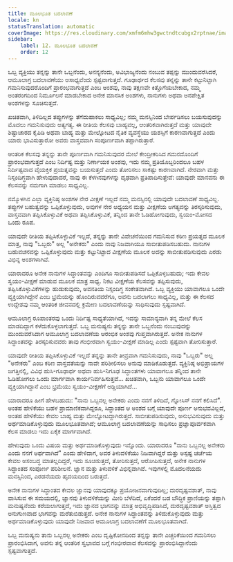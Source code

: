 ```yaml
---
title: ಮೂಲಭೂತ ಬದಲಾವಣೆ
locale: kn
statusTranslation: automatic
coverImage: https://res.cloudinary.com/xmfm6mhw3gwctndtcubgx2rptnae/image/upload/v1740468922/small_cover_tratado_de_psicologia_revolucionaria_a4c0dca4e0.webp
sidebar:
    label: 12. ಮೂಲಭೂತ ಬದಲಾವಣೆ
    order: 12
---
```

ಒಬ್ಬ ವ್ಯಕ್ತಿಯು ತನ್ನನ್ನು ತಾನೇ ಒಬ್ಬನೆಂದು, ಅನನ್ಯನೆಂದು, ಅವಿಭಾಜ್ಯನೆಂದು ನಂಬುವ ತಪ್ಪನ್ನು ಮುಂದುವರೆಸಿದರೆ, ಆಮೂಲಾಗ್ರ ಬದಲಾವಣೆಯು ಅಸಾಧ್ಯವೆಂದು ಸ್ಪಷ್ಟವಾಗುತ್ತದೆ. ಗೂಢಾರ್ಥದ ಕೆಲಸವು ತನ್ನನ್ನು ತಾನೇ ಕಟ್ಟುನಿಟ್ಟಾಗಿ ಗಮನಿಸುವುದರೊಂದಿಗೆ ಪ್ರಾರಂಭವಾಗುತ್ತದೆ ಎಂಬ ಅಂಶವು, ನಾವು ತಕ್ಷಣವೇ ಕಿತ್ತೊಗೆಯಬೇಕಾದ, ನಮ್ಮ ಅಂತರಂಗದಿಂದ ನಿರ್ಮೂಲನೆ ಮಾಡಬೇಕಾದ ಅನೇಕ ಮಾನಸಿಕ ಅಂಶಗಳು, ನಾನುಗಳು ಅಥವಾ ಅನಪೇಕ್ಷಿತ ಅಂಶಗಳನ್ನು ಸೂಚಿಸುತ್ತದೆ.

ಖಚಿತವಾಗಿ, ತಿಳಿದಿಲ್ಲದ ತಪ್ಪುಗಳನ್ನು ತೆಗೆದುಹಾಕಲು ಸಾಧ್ಯವಿಲ್ಲ; ನಮ್ಮ ಮನಸ್ಸಿನಿಂದ ಬೇರ್ಪಡಿಸಲು ಬಯಸುವುದನ್ನು ಮೊದಲು ಗಮನಿಸುವುದು ಅತ್ಯಗತ್ಯ. ಈ ರೀತಿಯ ಕೆಲಸವು ಬಾಹ್ಯವಲ್ಲ, ಆಂತರಿಕವಾಗಿರುತ್ತದೆ ಮತ್ತು ಯಾವುದೇ ಶಿಷ್ಟಾಚಾರದ ಕೈಪಿಡಿ ಅಥವಾ ಬಾಹ್ಯ ಮತ್ತು ಮೇಲ್ನೋಟದ ನೈತಿಕ ವ್ಯವಸ್ಥೆಯು ಯಶಸ್ಸಿಗೆ ಕಾರಣವಾಗುತ್ತದೆ ಎಂದು ಯಾರು ಭಾವಿಸುತ್ತಾರೋ ಅವರು ವಾಸ್ತವವಾಗಿ ಸಂಪೂರ್ಣವಾಗಿ ತಪ್ಪಾಗಿರುತ್ತಾರೆ.

ಆಂತರಿಕ ಕೆಲಸವು ತನ್ನನ್ನು ತಾನೇ ಪೂರ್ಣವಾಗಿ ಗಮನಿಸುವುದರ ಮೇಲೆ ಕೇಂದ್ರೀಕರಿಸಿದ ಗಮನದೊಂದಿಗೆ ಪ್ರಾರಂಭವಾಗುತ್ತದೆ ಎಂಬ ನಿರ್ದಿಷ್ಟ ಮತ್ತು ನಿರ್ಣಾಯಕ ಅಂಶವು, ಇದು ನಮ್ಮ ಪ್ರತಿಯೊಬ್ಬರಿಂದಲೂ ಬಹಳ ನಿರ್ದಿಷ್ಟವಾದ ವೈಯಕ್ತಿಕ ಪ್ರಯತ್ನವನ್ನು ಬಯಸುತ್ತದೆ ಎಂದು ತೋರಿಸಲು ಸಾಕಷ್ಟು ಕಾರಣವಾಗಿದೆ. ನೇರವಾಗಿ ಮತ್ತು ನಿಸ್ಸಂದಿಗ್ಧವಾಗಿ ಹೇಳುವುದಾದರೆ, ನಾವು ಈ ಕೆಳಗಿನವುಗಳನ್ನು ದೃಢವಾಗಿ ಪ್ರತಿಪಾದಿಸುತ್ತೇವೆ: ಯಾವುದೇ ಮಾನವನು ಈ ಕೆಲಸವನ್ನು ನಮಗಾಗಿ ಮಾಡಲು ಸಾಧ್ಯವಿಲ್ಲ.

ನಮ್ಮೊಳಗಿನ ಎಲ್ಲಾ ವ್ಯಕ್ತಿನಿಷ್ಠ ಅಂಶಗಳ ನೇರ ವೀಕ್ಷಣೆ ಇಲ್ಲದೆ ನಮ್ಮ ಮನಸ್ಸಿನಲ್ಲಿ ಯಾವುದೇ ಬದಲಾವಣೆ ಸಾಧ್ಯವಿಲ್ಲ. ತಪ್ಪುಗಳ ಬಹುತ್ವವನ್ನು ಒಪ್ಪಿಕೊಳ್ಳುವುದು, ಅವುಗಳ ನೇರ ಅಧ್ಯಯನ ಮತ್ತು ವೀಕ್ಷಣೆಯ ಅಗತ್ಯವನ್ನು ತಿರಸ್ಕರಿಸುವುದು, ವಾಸ್ತವವಾಗಿ ತಪ್ಪಿಸಿಕೊಳ್ಳುವಿಕೆ ಅಥವಾ ತಪ್ಪಿಸಿಕೊಳ್ಳುವಿಕೆ, ತನ್ನಿಂದ ತಾನೇ ಓಡಿಹೋಗುವುದು, ಸ್ವಯಂ-ಮೋಸದ ಒಂದು ರೂಪ.

ಯಾವುದೇ ರೀತಿಯ ತಪ್ಪಿಸಿಕೊಳ್ಳುವಿಕೆ ಇಲ್ಲದೆ, ತನ್ನನ್ನು ತಾನೇ ವಿವೇಚನೆಯಿಂದ ಗಮನಿಸುವ ಕಠಿಣ ಪ್ರಯತ್ನದ ಮೂಲಕ ಮಾತ್ರ, ನಾವು "ಒಬ್ಬರು" ಅಲ್ಲ "ಅನೇಕರು" ಎಂದು ನಾವು ನಿಜವಾಗಿಯೂ ಸಾಬೀತುಪಡಿಸಬಹುದು. ನಾನುಗಳ ಬಹುವಚನವನ್ನು ಒಪ್ಪಿಕೊಳ್ಳುವುದು ಮತ್ತು ಕಟ್ಟುನಿಟ್ಟಾದ ವೀಕ್ಷಣೆಯ ಮೂಲಕ ಅದನ್ನು ಸಾಬೀತುಪಡಿಸುವುದು ಎರಡು ವಿಭಿನ್ನ ಅಂಶಗಳಾಗಿವೆ.

ಯಾರಾದರೂ ಅನೇಕ ನಾನುಗಳ ಸಿದ್ಧಾಂತವನ್ನು ಎಂದಿಗೂ ಸಾಬೀತುಪಡಿಸದೆ ಒಪ್ಪಿಕೊಳ್ಳಬಹುದು; ಇದು ಕೇವಲ ಸ್ವಯಂ-ವೀಕ್ಷಣೆ ಮಾಡುವ ಮೂಲಕ ಮಾತ್ರ ಸಾಧ್ಯ. ನಿಕಟ ವೀಕ್ಷಣೆಯ ಕೆಲಸವನ್ನು ತಪ್ಪಿಸುವುದು, ತಪ್ಪಿಸಿಕೊಳ್ಳುವಿಕೆಗಳನ್ನು ಹುಡುಕುವುದು, ಅವನತಿಯ ನಿಸ್ಸಂದಿಗ್ಧ ಸಂಕೇತವಾಗಿದೆ. ಒಬ್ಬ ವ್ಯಕ್ತಿಯು ಯಾವಾಗಲೂ ಒಂದೇ ವ್ಯಕ್ತಿಯಾಗಿದ್ದೇನೆ ಎಂಬ ಭ್ರಮೆಯನ್ನು ಹೊಂದಿರುವವರೆಗೂ, ಅವನು ಬದಲಾಗಲು ಸಾಧ್ಯವಿಲ್ಲ, ಮತ್ತು ಈ ಕೆಲಸದ ಉದ್ದೇಶವು ನಮ್ಮ ಆಂತರಿಕ ಜೀವನದಲ್ಲಿ ಕ್ರಮೇಣ ಬದಲಾವಣೆಯನ್ನು ಸಾಧಿಸುವುದು ಸ್ಪಷ್ಟವಾಗಿದೆ.

ಆಮೂಲಾಗ್ರ ರೂಪಾಂತರವು ಒಂದು ನಿರ್ದಿಷ್ಟ ಸಾಧ್ಯತೆಯಾಗಿದೆ, ಇದನ್ನು ಸಾಮಾನ್ಯವಾಗಿ ತನ್ನ ಮೇಲೆ ಕೆಲಸ ಮಾಡದಿದ್ದಾಗ ಕಳೆದುಕೊಳ್ಳಲಾಗುತ್ತದೆ. ಒಬ್ಬ ಮನುಷ್ಯನು ತನ್ನನ್ನು ತಾನೇ ಒಬ್ಬನೆಂದು ನಂಬುವುದನ್ನು ಮುಂದುವರೆಸಿದಾಗ ಆಮೂಲಾಗ್ರ ಬದಲಾವಣೆಯ ಆರಂಭಿಕ ಅಂಶವು ಗುಪ್ತವಾಗಿರುತ್ತದೆ. ಅನೇಕ ನಾನುಗಳ ಸಿದ್ಧಾಂತವನ್ನು ತಿರಸ್ಕರಿಸುವವರು ತಾವು ಗಂಭೀರವಾಗಿ ಸ್ವಯಂ-ವೀಕ್ಷಣೆ ಮಾಡಿಲ್ಲ ಎಂದು ಸ್ಪಷ್ಟವಾಗಿ ತೋರಿಸುತ್ತಾರೆ.

ಯಾವುದೇ ರೀತಿಯ ತಪ್ಪಿಸಿಕೊಳ್ಳುವಿಕೆ ಇಲ್ಲದೆ ತನ್ನನ್ನು ತಾನೇ ತೀವ್ರವಾಗಿ ಗಮನಿಸುವುದು, ನಾವು "ಒಬ್ಬರು" ಅಲ್ಲ "ಅನೇಕರು" ಎಂಬ ಕಠಿಣ ವಾಸ್ತವತೆಯನ್ನು ನಾವೇ ಪರಿಶೀಲಿಸಲು ಅನುವು ಮಾಡಿಕೊಡುತ್ತದೆ. ವ್ಯಕ್ತಿನಿಷ್ಠ ಅಭಿಪ್ರಾಯಗಳ ಜಗತ್ತಿನಲ್ಲಿ, ವಿವಿಧ ಹುಸಿ-ಗೂಢಾರ್ಥ ಅಥವಾ ಹುಸಿ-ನಿಗೂಢ ಸಿದ್ಧಾಂತಗಳು ಯಾವಾಗಲೂ ತನ್ನಿಂದ ತಾನೇ ಓಡಿಹೋಗಲು ಒಂದು ಮಾರ್ಗವಾಗಿ ಕಾರ್ಯನಿರ್ವಹಿಸುತ್ತವೆ... ಖಚಿತವಾಗಿ, ಒಬ್ಬನು ಯಾವಾಗಲೂ ಒಂದೇ ವ್ಯಕ್ತಿಯಾಗಿದ್ದಾನೆ ಎಂಬ ಭ್ರಮೆಯು ಸ್ವಯಂ-ವೀಕ್ಷಣೆಗೆ ಅಡ್ಡಿಯಾಗಿದೆ...

ಯಾರಾದರೂ ಹೀಗೆ ಹೇಳಬಹುದು: "ನಾನು ಒಬ್ಬನಲ್ಲ ಅನೇಕರು ಎಂದು ನನಗೆ ತಿಳಿದಿದೆ, ಗ್ನೋಸಿಸ್ ನನಗೆ ಕಲಿಸಿದೆ". ಅಂತಹ ಹೇಳಿಕೆಯು ಬಹಳ ಪ್ರಾಮಾಣಿಕವಾಗಿದ್ದರೂ, ಸಿದ್ಧಾಂತದ ಆ ಅಂಶದ ಬಗ್ಗೆ ಯಾವುದೇ ಪೂರ್ಣ ಅನುಭವವಿಲ್ಲದೆ, ಅಂತಹ ಹೇಳಿಕೆಯು ಕೇವಲ ಬಾಹ್ಯ ಮತ್ತು ಮೇಲ್ನೋಟದ್ದಾಗಿರುತ್ತದೆ. ಸಾಬೀತುಪಡಿಸುವುದು, ಅನುಭವಿಸುವುದು ಮತ್ತು ಅರ್ಥಮಾಡಿಕೊಳ್ಳುವುದು ಮೂಲಭೂತವಾಗಿದೆ; ಆಮೂಲಾಗ್ರ ಬದಲಾವಣೆಯನ್ನು ಸಾಧಿಸಲು ಪ್ರಜ್ಞಾಪೂರ್ವಕವಾಗಿ ಕೆಲಸ ಮಾಡಲು ಇದು ಏಕೈಕ ಮಾರ್ಗವಾಗಿದೆ.

ಹೇಳುವುದು ಒಂದು ವಿಷಯ ಮತ್ತು ಅರ್ಥಮಾಡಿಕೊಳ್ಳುವುದು ಇನ್ನೊಂದು. ಯಾರಾದರೂ "ನಾನು ಒಬ್ಬನಲ್ಲ ಅನೇಕರು ಎಂದು ನನಗೆ ಅರ್ಥವಾಗಿದೆ" ಎಂದು ಹೇಳಿದಾಗ, ಅವರ ತಿಳುವಳಿಕೆಯು ನಿಜವಾಗಿದ್ದರೆ ಮತ್ತು ಅಸ್ಪಷ್ಟ ಚರ್ಚೆಯ ಕೇವಲ ಅಸಂಬದ್ಧ ಮಾತಲ್ಲದಿದ್ದರೆ, ಇದು ಸೂಚಿಸುತ್ತದೆ, ತೋರಿಸುತ್ತದೆ, ಆರೋಪಿಸುತ್ತದೆ, ಅನೇಕ ನಾನುಗಳ ಸಿದ್ಧಾಂತದ ಸಂಪೂರ್ಣ ಪರಿಶೀಲನೆ. ಜ್ಞಾನ ಮತ್ತು ತಿಳುವಳಿಕೆ ವಿಭಿನ್ನವಾಗಿವೆ. ಇವುಗಳಲ್ಲಿ ಮೊದಲನೆಯದು ಮನಸ್ಸಿನಿಂದ, ಎರಡನೆಯದು ಹೃದಯದಿಂದ ಬರುತ್ತದೆ.

ಅನೇಕ ನಾನುಗಳ ಸಿದ್ಧಾಂತದ ಕೇವಲ ಜ್ಞಾನವು ಯಾವುದಕ್ಕೂ ಪ್ರಯೋಜನವಾಗುವುದಿಲ್ಲ; ದುರದೃಷ್ಟವಶಾತ್, ನಾವು ವಾಸಿಸುವ ಈ ಸಮಯದಲ್ಲಿ, ಜ್ಞಾನವು ತಿಳುವಳಿಕೆಯನ್ನು ಮೀರಿ ಬೆಳೆದಿದೆ, ಏಕೆಂದರೆ ಬಡ ಬೌದ್ಧಿಕ ಪ್ರಾಣಿಯನ್ನು ತಪ್ಪಾಗಿ ಮನುಷ್ಯನೆಂದು ಕರೆಯಲಾಗುತ್ತದೆ, ಇದು ಜ್ಞಾನದ ಭಾಗವನ್ನು ಮಾತ್ರ ಅಭಿವೃದ್ಧಿಪಡಿಸಿದೆ, ದುರದೃಷ್ಟವಶಾತ್ ಅಸ್ತಿತ್ವದ ಅನುಗುಣವಾದ ಭಾಗವನ್ನು ಮರೆತುಬಿಡುತ್ತದೆ. ಅನೇಕ ನಾನುಗಳ ಸಿದ್ಧಾಂತವನ್ನು ತಿಳಿದುಕೊಳ್ಳುವುದು ಮತ್ತು ಅರ್ಥಮಾಡಿಕೊಳ್ಳುವುದು ಯಾವುದೇ ನಿಜವಾದ ಆಮೂಲಾಗ್ರ ಬದಲಾವಣೆಗೆ ಮೂಲಭೂತವಾಗಿದೆ.

ಒಬ್ಬ ಮನುಷ್ಯನು ತಾನು ಒಬ್ಬನಲ್ಲ ಅನೇಕರು ಎಂಬ ದೃಷ್ಟಿಕೋನದಿಂದ ತನ್ನನ್ನು ತಾನೇ ಎಚ್ಚರಿಕೆಯಿಂದ ಗಮನಿಸಲು ಪ್ರಾರಂಭಿಸಿದಾಗ, ಅವನು ತನ್ನ ಆಂತರಿಕ ಸ್ವಭಾವದ ಬಗ್ಗೆ ಗಂಭೀರವಾದ ಕೆಲಸವನ್ನು ಪ್ರಾರಂಭಿಸಿದ್ದಾನೆಂದು ಸ್ಪಷ್ಟವಾಗುತ್ತದೆ.

